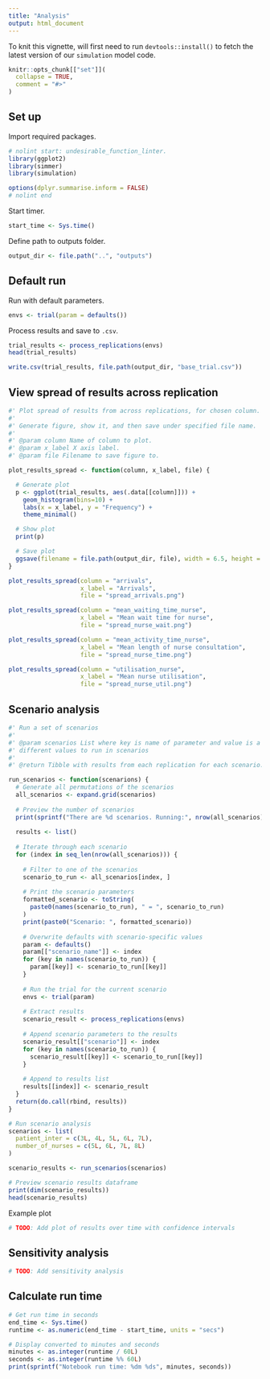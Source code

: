 ```yaml
---
title: "Analysis"
output: html_document
---
```


To knit this vignette, will first need to run `devtools::install()` to fetch the latest version of our `simulation` model code.

```r
knitr::opts_chunk[["set"]](
  collapse = TRUE,
  comment = "#>"
)
```

## Set up

Import required packages.

```r
# nolint start: undesirable_function_linter.
library(ggplot2)
library(simmer)
library(simulation)

options(dplyr.summarise.inform = FALSE)
# nolint end
```

Start timer.

```r
start_time <- Sys.time()
```

Define path to outputs folder.

```r
output_dir <- file.path("..", "outputs")
```

## Default run

Run with default parameters.

```r
envs <- trial(param = defaults())
```

Process results and save to `.csv`.

```r
trial_results <- process_replications(envs)
head(trial_results)

write.csv(trial_results, file.path(output_dir, "base_trial.csv"))
```

## View spread of results across replication

```r
#' Plot spread of results from across replications, for chosen column.
#' 
#' Generate figure, show it, and then save under specified file name.
#' 
#' @param column Name of column to plot.
#' @param x_label X axis label.
#' @param file Filename to save figure to.

plot_results_spread <- function(column, x_label, file) {

  # Generate plot
  p <- ggplot(trial_results, aes(.data[[column]])) +
    geom_histogram(bins=10) +
    labs(x = x_label, y = "Frequency") +
    theme_minimal()

  # Show plot
  print(p)

  # Save plot
  ggsave(filename = file.path(output_dir, file), width = 6.5, height = 4)
}
```

```r
plot_results_spread(column = "arrivals",
                    x_label = "Arrivals",
                    file = "spread_arrivals.png")

plot_results_spread(column = "mean_waiting_time_nurse",
                    x_label = "Mean wait time for nurse",
                    file = "spread_nurse_wait.png")

plot_results_spread(column = "mean_activity_time_nurse",
                    x_label = "Mean length of nurse consultation",
                    file = "spread_nurse_time.png")

plot_results_spread(column = "utilisation_nurse",
                    x_label = "Mean nurse utilisation",
                    file = "spread_nurse_util.png")
```

## Scenario analysis

```r
#' Run a set of scenarios
#' 
#' @param scenarios List where key is name of parameter and value is a list of
#' different values to run in scenarios
#' 
#' @return Tibble with results from each replication for each scenario.

run_scenarios <- function(scenarions) {
  # Generate all permutations of the scenarios
  all_scenarios <- expand.grid(scenarios)
  
  # Preview the number of scenarios
  print(sprintf("There are %d scenarios. Running:", nrow(all_scenarios)))
  
  results <- list()
  
  # Iterate through each scenario
  for (index in seq_len(nrow(all_scenarios))) {
  
    # Filter to one of the scenarios
    scenario_to_run <- all_scenarios[index, ]
  
    # Print the scenario parameters
    formatted_scenario <- toString(
      paste0(names(scenario_to_run), " = ", scenario_to_run)
    )
    print(paste0("Scenario: ", formatted_scenario))
  
    # Overwrite defaults with scenario-specific values
    param <- defaults()
    param[["scenario_name"]] <- index
    for (key in names(scenario_to_run)) {
      param[[key]] <- scenario_to_run[[key]]
    }
  
    # Run the trial for the current scenario
    envs <- trial(param)
  
    # Extract results
    scenario_result <- process_replications(envs)
  
    # Append scenario parameters to the results
    scenario_result[["scenario"]] <- index
    for (key in names(scenario_to_run)) {
      scenario_result[[key]] <- scenario_to_run[[key]]
    }
  
    # Append to results list
    results[[index]] <- scenario_result
  }
  return(do.call(rbind, results))
}
```

```r
# Run scenario analysis
scenarios <- list(
  patient_inter = c(3L, 4L, 5L, 6L, 7L),
  number_of_nurses = c(5L, 6L, 7L, 8L)
)

scenario_results <- run_scenarios(scenarios)
```

```r
# Preview scenario results dataframe
print(dim(scenario_results))
head(scenario_results)
```

Example plot

```r
# TODO: Add plot of results over time with confidence intervals
```

## Sensitivity analysis

```r
# TODO: Add sensitivity analysis
```

## Calculate run time

```r
# Get run time in seconds
end_time <- Sys.time()
runtime <- as.numeric(end_time - start_time, units = "secs")

# Display converted to minutes and seconds
minutes <- as.integer(runtime / 60L)
seconds <- as.integer(runtime %% 60L)
print(sprintf("Notebook run time: %dm %ds", minutes, seconds))
```
